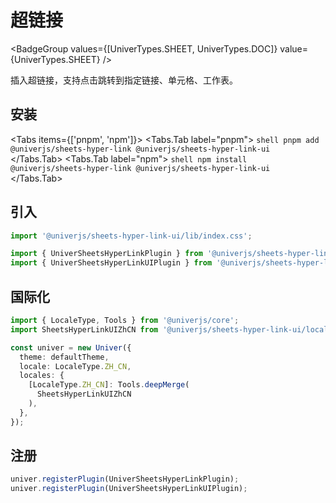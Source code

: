 

# 超链接

<BadgeGroup values={[UniverTypes.SHEET, UniverTypes.DOC]} value={UniverTypes.SHEET} />

<Sandbox entryFile={entryFile} />

插入超链接，支持点击跳转到指定链接、单元格、工作表。

## 安装

<Tabs items={['pnpm', 'npm']}>
  <Tabs.Tab label="pnpm">
    ```shell
    pnpm add @univerjs/sheets-hyper-link @univerjs/sheets-hyper-link-ui
    ```
  </Tabs.Tab>
  <Tabs.Tab label="npm">
    ```shell
    npm install @univerjs/sheets-hyper-link @univerjs/sheets-hyper-link-ui
    ```
  </Tabs.Tab>
</Tabs>

## 引入

```typescript
import '@univerjs/sheets-hyper-link-ui/lib/index.css';

import { UniverSheetsHyperLinkPlugin } from '@univerjs/sheets-hyper-link';
import { UniverSheetsHyperLinkUIPlugin } from '@univerjs/sheets-hyper-link-ui';
```

## 国际化

```typescript
import { LocaleType, Tools } from '@univerjs/core';
import SheetsHyperLinkUIZhCN from '@univerjs/sheets-hyper-link-ui/locale/zh-CN';

const univer = new Univer({
  theme: defaultTheme,
  locale: LocaleType.ZH_CN,
  locales: {
    [LocaleType.ZH_CN]: Tools.deepMerge(
      SheetsHyperLinkUIZhCN
    ),
  },
});
```

## 注册

```typescript
univer.registerPlugin(UniverSheetsHyperLinkPlugin);
univer.registerPlugin(UniverSheetsHyperLinkUIPlugin);
```
